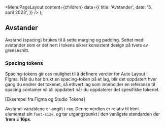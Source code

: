 
<Meta
  title='Avstander'
  description='Beskrivelse'
/>

  <MenuPageLayout
    content={children}
    data={{
      title: 'Avstander',
      date: '5. april 2023',
    }}
  />
);

## Avstander

Avstand (spacing) brukes til å sette marging og padding. Settet med avstander som er definert i tokens sikrer konsistent design på tvers av grensesnitt.

### Spacing tokens

<TokenList
  type='size'
  token='fds-sizing'
/>

Spacing-tokens gir oss mulighet til å definere verdier for Auto Layout i Figma. Når du har brukt en spacing-token på et lag, blir det oppdatert hver gang du endrer det tokenet, så ethvert lag som inneholder en referanse til spacing.container vil bli oppdatert når du oppdaterer det spesifikke tokenet.

[Eksempel fra Figma og Studio Tokens]

Avstand-variablene er angitt i `rem`. Denne verdien er relativ til html-elementet sin `font-size`,
og tar utgangspunkt i den vanligste standarden der **1rem = 16px**.
